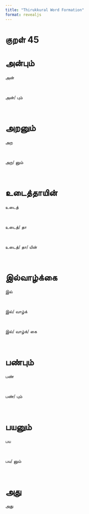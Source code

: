```yaml
---
title: "Thirukkural Word Formation"
format: revealjs
---
```


# குறள் 45

# அன்பும்

:::: {.incremental}

::: {.fragment}


  அன்

:::

<br>

::: {.fragment}


  அன்/&nbsp;பும்

:::

<br>

::::

# அறனும்

:::: {.incremental}

::: {.fragment}


  அற

:::

<br>

::: {.fragment}


  அற/&nbsp;னும்

:::

<br>

::::

# உடைத்தாயின்

:::: {.incremental}

::: {.fragment}


  உடைத்

:::

<br>

::: {.fragment}


  உடைத்/&nbsp;தா

:::

<br>

::: {.fragment}


  உடைத்/&nbsp;தா/&nbsp;யின்

:::

<br>

::::

# இல்வாழ்க்கை

:::: {.incremental}

::: {.fragment}


  இல்

:::

<br>

::: {.fragment}


  இல்/&nbsp;வாழ்க்

:::

<br>

::: {.fragment}


  இல்/&nbsp;வாழ்க்/&nbsp;கை

:::

<br>

::::

# பண்பும்

:::: {.incremental}

::: {.fragment}


  பண்

:::

<br>

::: {.fragment}


  பண்/&nbsp;பும்

:::

<br>

::::

# பயனும்

:::: {.incremental}

::: {.fragment}


  பய

:::

<br>

::: {.fragment}


  பய/&nbsp;னும்

:::

<br>

::::

# அது

:::: {.incremental}

::: {.fragment}


  அது

:::

<br>

::::
